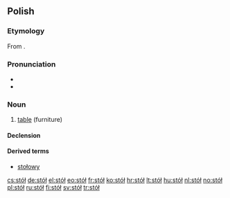 {{also|stol|STOL|stôl}}
==Polish==

===Etymology===
From {{proto|Slavic|stolъ|lang=pl}}.

===Pronunciation===
* {{IPA|[stuw]|lang=pl}}
* {{audio|Pl-stół.ogg|audio}}

===Noun===
{{infl|pl|noun|g=m|diminutive|stolik}}

# [[table]] (furniture)

====Declension====
{{pl-decl-noun
|stół|stoły
|stołu|stołów
|stołowi|stołom
|stół|stoły
|stołem|stołami
|stole|stołach
|stole|stoły
}}

====Derived terms====
* [[stołowy]]

[[cs:stół]]
[[de:stół]]
[[el:stół]]
[[eo:stół]]
[[fr:stół]]
[[ko:stół]]
[[hr:stół]]
[[lt:stół]]
[[hu:stół]]
[[nl:stół]]
[[no:stół]]
[[pl:stół]]
[[ru:stół]]
[[fi:stół]]
[[sv:stół]]
[[tr:stół]]